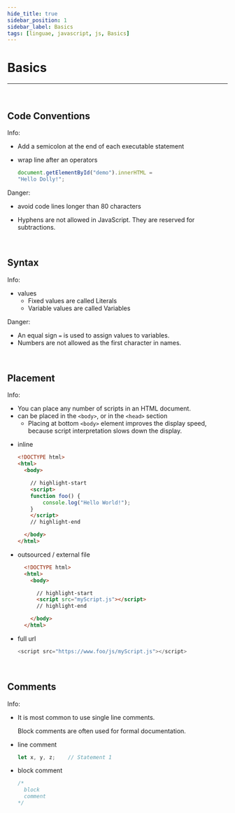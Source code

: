 ```yaml
---
hide_title: true
sidebar_position: 1
sidebar_label: Basics
tags: [linguae, javascript, js, Basics]
---
```


<CardHeading>

  # Basics
</CardHeading>

---
<br/>

<CardChapter>

  ## Code Conventions

<CardInfo>

Info:

- Add a semicolon at the end of each executable statement

- wrap line after an operators
  ```javascript 
  document.getElementById("demo").innerHTML =
  "Hello Dolly!";
  ```

</CardInfo>

<CardDanger>

Danger:

- avoid code lines longer than 80 characters

- Hyphens are not allowed in JavaScript. They are reserved for subtractions.

</CardDanger>

</CardChapter>
<br/>


<CardChapter>

  ## Syntax

<CardInfo>

Info:

- values
  - Fixed values are called Literals
  - Variable values are called Variables


</CardInfo>

<CardDanger>

Danger:

- An equal sign `=` is used to assign values to variables.
- Numbers are not allowed as the first character in names.

</CardDanger>

</CardChapter>
<br/>



<CardChapter>

  ## Placement

<CardInfo>

Info:

- You can place any number of scripts in an HTML document.
- can be placed in the `<body>`, or in the `<head>` section
  - Placing at bottom `<body>` element improves the display speed, because script interpretation slows down the display.


</CardInfo>

- inline

  ```html 
  <!DOCTYPE html>
  <html>
    <body>

      // highlight-start
      <script>
      function foo() {
          console.log("Hello World!");
      }
      </script>
      // highlight-end

    </body>
  </html>
  ```

- outsourced / external file

  ```html 
    <!DOCTYPE html>
    <html>
      <body>

        // highlight-start
        <script src="myScript.js"></script>
        // highlight-end

      </body>
    </html>
  ```

- full url

  ```javascript 
  <script src="https://www.foo/js/myScript.js"></script>
  ```

</CardChapter>
<br/>


<CardChapter>

  ## Comments

<CardInfo>

Info:

- It is most common to use single line comments.

  Block comments are often used for formal documentation.


</CardInfo>

- line comment

  ```javascript 
  let x, y, z;    // Statement 1
  ```

- block comment
  ```javascript 
  /* 
    block
    comment
  */
  ```


</CardChapter>
<br/>






